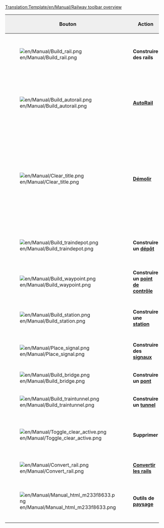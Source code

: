 <noinclude>[[Translation:Template/en/Manual/Railway toolbar overview]]</noinclude><noinclude></noinclude>
{|border="2" width="100%" cellspacing="4" cellpadding="3" rules="all" style="margin:1em 1em 1em 0; border:solid 1px #AAAAAA;"
|-
!width='100' style="background:#efefef;"|Bouton
!width='150' style="background:#efefef;"|Action
!style="background:#efefef;"|Raccourcis
!style="background:#efefef;"|Description

|-
|[[File:en/Manual/Build rail.png]]
|'''Construire des rails'''
|1,2,3,4
|Construit des voie(s) dans la direction choisie, vous pouvez cliquer et faire glisser pour les pistes non diagonale. Pas aussi efficace que l'outil Autorail.

|-
|[[File:en/Manual/Build autorail.png]]
|'''[[fr/AutoRail|AutoRail]]'''
|A ou 5
|Un outil très efficace pour construire des pistes dans n'importe quelle direction (alors que peut-être difficile à utiliser au début). Détruit les pistes de la même façon si la touche Ctrl est enfoncée.

|-
|[[File:en/Manual/Clear title.png]]
|'''[[fr/Manual/Aménagement Paysager|Démolir]]'''
|6
|La dynamite est utilisée pour nettoyer des espaces, détruire ce que vous avez raté, ou tout ce qui se trouve dans votre passage (enfin, pas le vide). Sachez que cliquer sur une [[fr/Stations|station]] supprimera toute le station entière, s'il n'y a pas de train. Pour supprimer cases de la station, une par une, utilisez l'outil Supprimer+Gare [[File:en/Manual/Toggle clear active.png]]+[[File:en/Manual/Build station.png]] [R].

|-
|[[File:en/Manual/Build traindepot.png]]
|'''Construire un [[fr/Manual/Dépôts|dépôt]]'''
|7
|Ouvre la fenêtre de construction des Dépôts pour que vous sélectionniez la direction de votre Dépôt.

|-
|[[File:en/Manual/Build waypoint.png]]
|'''Construire un [[fr/Manual/Points de contrôle|point de contrôle]]'''
|8
|Vous permet de construire un point de contrôle sur une voie ferrée.

|-
|[[File:en/Manual/Build station.png]]
|'''Construire une [[fr/Stations|station]]'''
|9
|Ouvre la fenêtre de construction des Stations pour que vous sélectionniez la taille et la direction de votre Station.

|-
|[[File:en/Manual/Place signal.png]]
|'''Construire des [[fr/Signaux|signaux]]'''
|S
|Vous permet de placer des signaux sur les voies diverses

|-
|[[File:en/Manual/Build bridge.png]]
|'''Construire un [[fr/Manual/Ponts|pont]]'''
|B
|Vous permet de construire des ponts de chemin de fer

|-
|[[File:en/Manual/Build traintunnel.png]]
|'''Construire un [[fr/Manual/Tunnels|tunnel]]'''
|T
|Vous permet de construire des tunnels

|-
|[[File:en/Manual/Toggle clear active.png]]
|'''Supprimer'''
|R
|Cliquez dessus après avoir choisi un autre outil pour supprimer cet élément. Par exemple, vous pouvez supprimer les signaux d'un chemin de fer ou les stations une par une.

|-
|[[File:en/Manual/Convert rail.png]]
|'''[[fr/Convertir les rails|Convertir les rails]]'''
|C
|Convertit les rails d'un type vers un autre type sélectionné.

|-
|[[File:en/Manual/Manual html m233f8633.png]]
|'''Outils de [[fr/Manual/Aménagement Paysager|paysage]]'''
|L
|Ouvre la barre d'outils de l'aménagement paysager. Utilisez cette option pour modifier la forme de la terre afin de permettre la construction.

|}